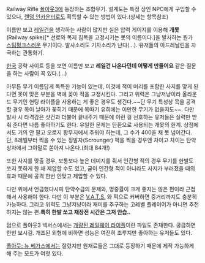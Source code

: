 Railway Rifle
[[폴아웃3]]에 등장하는 조합무기. 설계도는 특정 상인 NPC에게 구입할 수 있으나, [[랜덤 인카운터]]로도 획득할 수 있는 방법이 있다.(상세는 항목참조)

이름만 보고 [[레일건]]을 생각하는 사람이 많지만 실은 압력 게이지를 이용해 '''개못'''(Railway spike)[* 선로와 목제 침목을 고정시키는 못의 이름이다.]을 발사하는 뭔가 [[스팀펑크]]스러운 무기이다. 발사소리도 기차소리가 난다(...). 유저들의 아드레날린을 자극하는 관통화기.

[[한국]] 공략 사이트 등을 보면 이름만 보고 '''레일건 나온다던데 어떻게 만들어요''' 같은 질문을 하는 사람이 꼭 있다.(...)

아무튼 무기 이름답게 독특한 기능이 있는데, 이것에 적이 머리를 포함한 사지를 맞게 된다면 못이 맞은 부분을 벽에 꽂아 적을 고정시킨다. 그리고 위력은 그냥저냥이라 올라운드 무기인 헌팅 라이플을 사용하는 게 좋은 경우도 생긴다.~~단 무기 특성상 목을 공격할 경우 목이 날아가 꽃히기 때문에 목따기 유희에는 이만한 무기가 없을지도~~. 다만 발사 시 타격감은 샷건과 더불어 끝내주기 때문에 이런 걸 선호하는 유저들은 실력만 받춰 준다면 나름 좋아하기도 한다. 유일한 문제는 탄환으로 사용되는 개못의 한계. 상점에서도 거의 안 팔고 오로지 황무지에서 주워야 하는데, 그 수가 400을 채 못 넘어간다. 단, 8레벨부터 찍을 수 있는 징발자(Scrounger) 퍽을 찍을 경우엔 차이고 차이는 탄약 상자에서 그야말로 쏟아져 나온다.(최대 84개!)

또한 사지를 맞출 경우, 보통보다 높은 데미지를 줘서 인간형 적의 경우 무기를 한발도 쏘지 못하게 한 채 제압할 수도 있고, 굳이 인간형 적이 아니라도 사지가 부러졌을 때의 효과 때문에 공격 한번 안맞고 제압할 수 있다.

다만 위에서 언급했다시피 탄약수급의 문제와, 명중률이 크게 좋지는 않은 편이라 근접해서 사용해야 한다. 다만 이 부분은 [[V.A.T.S.]] 와 퍽으로 커버하면 중거리까지도 충분히 가능하다. 그리고 위력도 그냥저냥이라 재미를 추구하는 고레벨 플레이어가 아니면 추천하지는 않는 편.'''특히 한발 쏘고 재장전 시간은 그저 안습..'''

덤으로 폴아웃3 넥서스에서는 [http://www.fallout3nexus.com/downloads/file.php?id=11284 개량된 레일웨이 라이플]이란 파일도 존재한다. 궁금하면 한번 보시길. 개조된 외형에 비하면 성능은 여전히 조루지만 좋아하는 유저들도 있다.

[[폴아웃: 뉴 베가스]]에서는 잘렸지만 원재료들은 그대로 등장하기 때문에 제작 가능하게 해 주는 모드가 여럿 있다.
